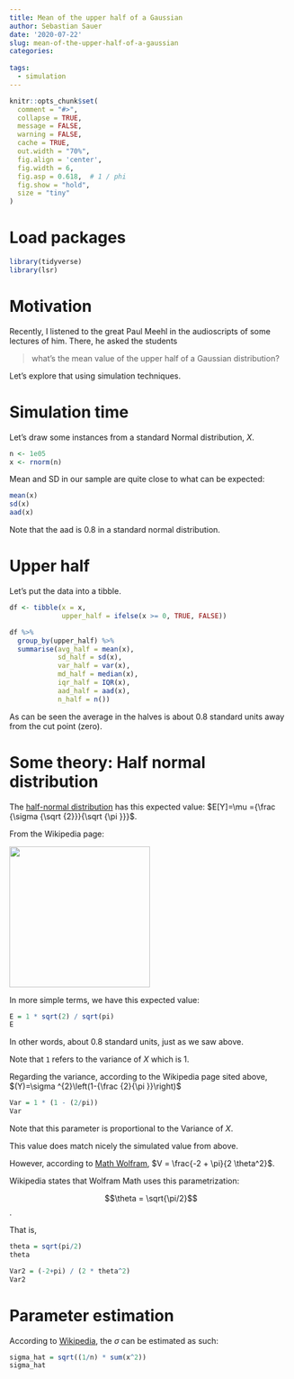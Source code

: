 ```yaml
---
title: Mean of the upper half of a Gaussian
author: Sebastian Sauer
date: '2020-07-22'
slug: mean-of-the-upper-half-of-a-gaussian
categories:
  
tags:
  - simulation
---
```




```r
knitr::opts_chunk$set(
  comment = "#>",
  collapse = TRUE,
  message = FALSE,
  warning = FALSE,
  cache = TRUE,
  out.width = "70%",
  fig.align = 'center',
  fig.width = 6,
  fig.asp = 0.618,  # 1 / phi
  fig.show = "hold",
  size = "tiny"
)
```



# Load packages

```r
library(tidyverse)
library(lsr)
```



# Motivation

Recently, I listened to the great Paul Meehl in the audioscripts of some lectures of him. There, he asked the students 

>   what's the mean value of the upper half of a Gaussian distribution?


Let's explore that using simulation techniques.


# Simulation time

Let's draw some instances from a standard Normal distribution, $X$.


```r
n <- 1e05
x <- rnorm(n)
```


Mean and SD in our sample are quite close to what can be expected:


```r
mean(x)
sd(x)
aad(x)
```

Note that the aad is 0.8 in a standard normal distribution.

# Upper half


Let's put the data into a tibble.

```r
df <- tibble(x = x,
             upper_half = ifelse(x >= 0, TRUE, FALSE))
```



```r
df %>% 
  group_by(upper_half) %>% 
  summarise(avg_half = mean(x),
            sd_half = sd(x),
            var_half = var(x),
            md_half = median(x),
            iqr_half = IQR(x),
            aad_half = aad(x),
            n_half = n())
```


As can be seen the average in the halves is about 0.8 standard units away from the cut point (zero).



# Some theory: Half normal distribution

The [half-normal distribution](https://en.wikipedia.org/wiki/Half-normal_distribution) has this expected value: $E[Y]=\mu ={\frac {\sigma {\sqrt {2}}}{\sqrt {\pi }}}$.

From the Wikipedia page:

![](https://upload.wikimedia.org/wikipedia/commons/thumb/8/8c/Standard_deviation_diagram.svg/2880px-Standard_deviation_diagram.svg.png){ width=250px }



In more simple terms, we have this expected value:

```r

E = 1 * sqrt(2) / sqrt(pi)
E
```

In other words, about 0.8 standard units, just as we saw above.

Note that `1` refers to the variance of $X$ which is 1.



Regarding the variance, according to the Wikipedia page sited above, $(Y)=\sigma ^{2}\left(1-{\frac {2}{\pi }}\right)$

```r
Var = 1 * (1 - (2/pi))
Var

```


Note that this parameter is proportional to the Variance of $X$.

This value does match nicely the simulated value from above. 

However, according to [Math Wolfram](https://reference.wolfram.com/language/ref/HalfNormalDistribution.html),
$V = \frac{-2 + \pi}{2 \theta^2}$.

Wikipedia states that Wolfram Math uses this parametrization:

$$\theta = \sqrt{\pi/2}$$.

That is,

```r
theta = sqrt(pi/2)
theta
```


```r
Var2 = (-2+pi) / (2 * theta^2)
Var2
```


# Parameter estimation

According to [Wikipedia](https://en.wikipedia.org/wiki/Half-normal_distribution), the $\sigma$ can be estimated as such:


```r
sigma_hat = sqrt((1/n) * sum(x^2))
sigma_hat
```




